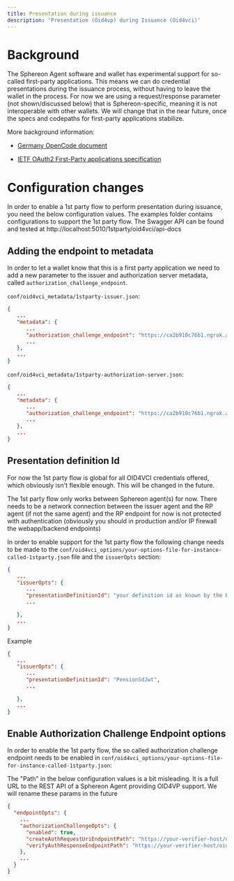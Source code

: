 ```yaml
---
title: Presentation during issuance
description: 'Presentation (Oid4vp) during Issuance (Oid4vci)'
---
```

# Background
The Sphereon Agent software and wallet has experimental support for so-called first-party applications. This means we can do credential presentations during the issuance process, without having to leave the wallet in the process. For now we are using a request/response parameter (not shown/discussed below) that is Sphereon-specific, meaning it is not interoperable with other wallets. We will change that in the near future, once the specs and codepaths for first-party applications stabilize.

More background information:

- [Germany OpenCode document](https://bmi.usercontent.opencode.de/eudi-wallet/eidas-2.0-architekturkonzept/flows/Presentation-During-Issuance)

- [IETF OAuth2 First-Party applications specification](https://www.ietf.org/archive/id/draft-parecki-oauth-first-party-apps-02.html)

# Configuration changes
In order to enable a 1st party flow to perform presentation during issuance, you need the below configuration values. The examples folder contains configurations to support the 1st party flow. The Swagger API can be found and tested at http://localhost:5010/1stparty/oid4vci/api-docs

## Adding the endpoint to metadata
In order to let a wallet know that this is a first party application we need to add a new parameter to the issuer and authorization server metadata, called `authorization_challenge_endpoint`.

`conf/oid4vci_metadata/1stparty-issuer.json`:

```json
{
   ...
   "metadata": {
      ...
      "authorization_challenge_endpoint": "https://ca2b910c76b1.ngrok.app/oid4vci/authorize-challenge",
      ...
   },
   ...
}
```
`conf/oid4vci_metadata/1stparty-authorization-server.json`:

```json
{
   ...
   "metadata": {
      ...
      "authorization_challenge_endpoint": "https://ca2b910c76b1.ngrok.app/oid4vci/authorize-challenge",
      ...
   },
   ...
}
```

## Presentation definition Id
<Note>For now the 1st party flow is global for all OID4VCI credentials offered, which obviously isn't flexible enough. This will be changed in the future.</Note>

<Warning>The 1st party flow only works between Sphereon agent(s) for now. There needs to be a network connection between the issuer agent and the RP agent (if not the same agent) and the RP endpoint for now is not protected with authentication (obviously you should in production and/or IP firewall the webapp/backend endpoints)</Warning>

In order to enable support for the 1st party flow the following change needs to be made to the `conf/oid4vci_options/your-options-file-for-instance-called-1stparty.json` file and the `issuerOpts` section:

```json
{
   ...
   "issuerOpts": {
      ...
      "presentationDefinitionId": "your definition id as known by the RP",
      ...

   },
   ...
}
```

Example
```json
{
   ...
   "issuerOpts": {
      ...
      "presentationDefinitionId": "PensionSdJwt",
      ...

   },
   ...
}
```

## Enable Authorization Challenge Endpoint options

In order to enable the 1st party flow, the so called authorization challenge endpoint needs to be enabled in `conf/oid4vci_options/your-options-file-for-instance-called-1stparty.json`:

<Note>The "Path" in the below configuration values is a bit misleading. It is a full URL to the REST API of a Sphereon Agent providing OID4VP support. We will rename these params in the future</Note>

```json
{
  "endpointOpts": {
    ...
    "authorizationChallengeOpts": {
      "enabled": true,
      "createAuthRequestUriEndpointPath": "https://your-verifier-host/oid4vp/webapp/definitions/:definitionId/auth-requests",
      "verifyAuthResponseEndpointPath": "https://your-verifier-host/oid4vp/webapp/auth-status"
    },
    ...
  }
}
```